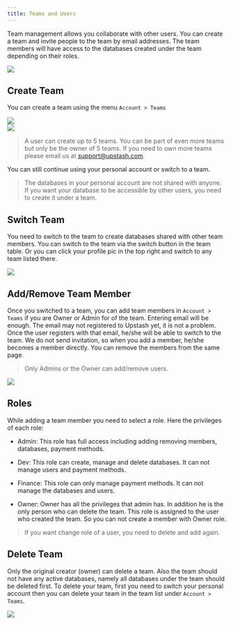 ```yaml
---
title: Teams and Users
---
```


Team management allows you collaborate with other users. You can create a team
and invite people to the team by email addresses. The team members will have
access to the databases created under the team depending on their roles.

<Frame>
    <img src="/img/teams/team-member.png" />
</Frame>

## Create Team

You can create a team using the menu `Account > Teams`

<Frame>
    <img src="/img/teams/team-page.png" />
</Frame>
<br />
<Frame>
    <img src="/img/teams/team-create.png" />
</Frame>

> A user can create up to 5 teams. You can be part of even more teams but only
> be the owner of 5 teams. If you need to own more teams please email us at
> support@upstash.com.

You can still continue using your personal account or switch to a team.

> The databases in your personal account are not shared with anyone. If you want
> your database to be accessible by other users, you need to create it under a
> team.

## Switch Team

You need to switch to the team to create databases shared with other team
members. You can switch to the team via the switch button in the team table. Or
you can click your profile pic in the top right and switch to any team listed
there.

<Frame>
    <img src="/img/teams/change-team.png" />
</Frame>

## Add/Remove Team Member

Once you switched to a team, you can add team members in `Account > Teams` if
you are Owner or Admin for of the team. Entering email will be enough. The email
may not registered to Upstash yet, it is not a problem. Once the user registers
with that email, he/she will be able to switch to the team. We do not send
invitation, so when you add a member, he/she becomes a member directly. You can
remove the members from the same page.

> Only Admins or the Owner can add/remove users.

<Frame>
    <img src="/img/teams/team-member-create.png" />
</Frame>

## Roles

While adding a team member you need to select a role. Here the privileges of
each role:

-   Admin: This role has full access including adding removing members, databases,
    payment methods.

-   Dev: This role can create, manage and delete databases. It can not manage
    users and payment methods.

-   Finance: This role can only manage payment methods. It can not manage the
    databases and users.

-   Owner: Owner has all the privileges that admin has. In addition he is the only
    person who can delete the team. This role is assigned to the user who created
    the team. So you can not create a member with Owner role.

> If you want change role of a user, you need to delete and add again.

## Delete Team

Only the original creator (owner) can delete a team. Also the team should not
have any active databases, namely all databases under the team should be deleted
first. To delete your team, first you need to switch your personal account then
you can delete your team in the team list under `Account > Teams`.

<Frame>
    <img src="/img/teams/team-member.png" />
</Frame>
